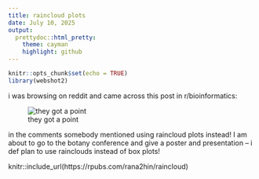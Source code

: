 ```yaml
---
title: raincloud plots
date: July 10, 2025
output: 
  prettydoc::html_pretty:
    theme: cayman
    highlight: github
---
```


```r
knitr::opts_chunk$set(echo = TRUE)
library(webshot2)
```
i was browsing on reddit and came across this post in r/bioinformatics: <br>

![they got a point](../images/reddit_post.png)


in the comments somebody mentioned using raincloud plots instead! I am about to go to the botany conference and give a poster and presentation -- i def plan to use rainclouds instead of box plots!

knitr::include_url(https://rpubs.com/rana2hin/raincloud)

